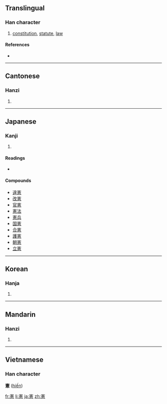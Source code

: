 {{also|宪}}
==Translingual==

===Han character===
{{Han char|rn=61|rad=心|as=12|sn=16|four=3033<sub>6</sub>|canj=十手一心 (JQMP)}}

# [[constitution]], [[statute]], [[law]]

====References====
* {{Han ref|kx=0404.110|dkj=11269|dj=0744.170|hdz=42351.090|uh=61B2|ud=25010|bh=BECB|bd=48843}}

----

==Cantonese==

===Hanzi===
{{yue-hanzi|jyut=|y=hin3|sim=宪}}

# {{defn|Cantonese}}

----

==Japanese==

===Kanji===
{{ja-kanji|grade=6|rs=心12}}

# {{defn|Japanese}}

====Readings====
* {{ja-readings|on=[[けん]] (ken)|kun=[[のり]] (nori)}}

====Compounds====
* [[違憲]]
* [[改憲]]
* [[官憲]]
* [[憲法]]
* [[憲兵]]
* [[国憲]]
* [[合憲]]
* [[護憲]]
* [[朝憲]]
* [[立憲]]

----

==Korean==

===Hanja===
{{ko-hanja|hangeul=헌|eumhun=|rv=heon|mr=hŏn|y=hen}}

# {{defn|Korean}}

----

==Mandarin==

===Hanzi===
{{cmn-hanzi|sim=宪|pin=[[xiàn]] ([[xian4]])|wg=hsien<sup>4</sup>}}

# {{defn|Mandarin}}

----

==Vietnamese==
===Han character===
'''憲''' ([[hiến]])

[[fr:憲]]
[[li:憲]]
[[ja:憲]]
[[zh:憲]]